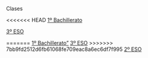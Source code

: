 Clases

<<<<<<< HEAD
  [1º Bachillerato](1bachillerato.html)
  
  [3º ESO](3ESO.html)
  
=======
  [1º Bachillerato"](1bachillerato.html)
  [3º ESO](3ESO.html)
>>>>>>> 7bb9fd2512d6fb61068fe709eac8a6ec6df7f995
  [2º ESO](2ESO.html)